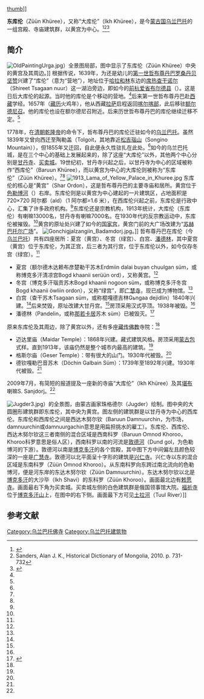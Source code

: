 [[FIle:1913_The_gate_of_Yellow_Palace_in_Khuree.jpg|thumb]]]]
{{about|今蒙古国首都乌兰巴托的一组建筑群|今蒙古国首都乌兰巴托的旧称“大库伦”|乌兰巴托|蒙古人民党成立前的革命组织“东库伦”|蒙古人民党}}

'''东库伦'''（Züün Khüree），又称“大库伦”（Ikh Khüree），是今[[蒙古国|蒙古国]][[乌兰巴托|乌兰巴托]]的一组宫殿、寺庙建筑群，以黄宫为中心。<ref name=happy>{{Cite web |url=http://www.happycamel.com/mongolian_bronze_age/historyulaanbaatarulanulaanbatarbator.php |title=''History of Ulaanbaatar'', Happy Camel, Retrieved 2013-09-26 |accessdate=2013-09-26 |archive-date=2013-09-28 |archive-url=https://web.archive.org/web/20130928025949/http://www.happycamel.com/mongolian_bronze_age/historyulaanbaatarulanulaanbatarbator.php |dead-url=no }}</ref><ref name=san>Sanders, Alan J. K., Historical Dictionary of Mongolia, 2010. p. 731-732</ref><ref name=zrwhw>{{Cite web |url=http://people.tibetcul.com/ls/gsdd/200711/8764.html |title=一世哲布尊丹巴·罗桑丹贝坚赞，藏人文化网，2007年11月09日 |access-date=2013年9月26日 |archive-url=https://web.archive.org/web/20130928001944/http://people.tibetcul.com/ls/gsdd/200711/8764.html |archive-date=2013年9月28日 |dead-url=yes }}</ref>

==简介==
[[File:OldPaintingUrga.jpg|thumb]]）全景图局部，图中显示了东库伦（Züün Khüree）中央的黄宫及其周边。]]
根据传说，1639年，为还是幼儿的[[第一世哲布尊丹巴呼图克图|第一世哲布尊丹巴罗桑丹贝坚赞]]兴建了“库伦”（意为“营地”），地址位于[[哈拉和林|哈拉和林]]东边的[[席热查干诺尔|席热查干诺尔]]（Shireet Tsagaan nuur）这一湖泊旁边，即如今的[[前杭爱省|前杭爱省]][[布尔德县|布尔德县]]（{{link-en|Bürd|Bürd, Övörkhangai}}）。这是日后大库伦的起源。当时他的库伦是个移动的营地。<ref name=happy/>后来第一世哲布尊丹巴赴[[西藏|西藏]]学经。1657年（[[藏历|藏历]]火鸡年），他从西藏[[拉萨|拉萨]]启程返回[[喀尔喀部|喀尔喀部]]，此后移驻[[额尔德尼召|额尔德尼召]]。他的库伦也设在额尔德尼召附近。后来历世哲布尊丹巴的库伦继续迁移不定。<ref name=zrwhw/>

1778年，在[[清朝|清朝]][[乾隆帝|乾隆帝]]的命令下，哲布尊丹巴的库伦迁驻如今的[[乌兰巴托|乌兰巴托]]。虽然1839年又曾向西迁至陶勒盖（Tolgoit，其地靠近[[松吉瑙山|松吉瑙山]]（Songino Mountain）），但1855年又迁回，自此便永久性驻扎在此处。<ref name=zrwhw/>如今的乌兰巴托城，是在三个中心的基础上发展起来的，除了这座“大库伦”以外，其他两个中心分别是[[甘丹寺_(蒙古国)|甘丹寺]]、[[买卖城_(乌兰巴托)|买卖城]]。19世纪初，甘丹寺兴起之后，以甘丹寺为中心的区域被称作“西库伦”（Baruun Khüree），而以黄宫为中心的大库伦则被称为“东库伦”（Züün Khüree）。<ref name=san/><ref name=zrwhw/>
[[File:1913_Lama_of_Yellow_Palace_in_Khuree.jpg|thumb]]
东库伦的核心是“黄宫”（Shar Ordon），这是哲布尊丹巴的主要寺庙和居所。黄宫位于[[色勒博河|色勒博河]]（{{lang|en|Selbe River}}）右岸。东库伦则是以黄宫为中心建起的一片建筑区，占地面积是720×720 阿尔都（ald）（1 阿尔都=1.6 米），在西库伦兴起之前，东库伦是行政中心，汇集了许多政府机构。<ref name=zrwhw/>东库伦还是宗教机构，1913年统计，大库伦（东库伦）有喇嘛13000名，甘丹寺有喇嘛7000名。在1930年代的反宗教运动中，东库伦被摧毁。<ref name=san/>黄宫的原址处兴建了如今的[[国家宫_(蒙古国)|国家宫]]，黄宫门前的大广场改建为“[[苏赫巴托尔广场|苏赫巴托尔广场]]”。
[[File:Gonchigjalzangiin_Badamdorj.jpg|thumb]]。]]
哲布尊丹巴在库伦（今[[乌兰巴托|乌兰巴托]]）共有四座居所：夏宫（黄宫）、冬宫（绿宫）、白宫、[[潘德林|潘德林]]，其中夏宫（黄宫）位于东库伦，为其正宫，后三者为其行宫，位于东库伦以外，如今仅存冬宫（绿宫）。<ref name=old/>
*夏宫（额尔德木达赖布彦楚勒干苏木Erdmiin dalai buyan chuulgan süm，或称博克多汗清凉宫Bogd khaanii serüün ord），又称黄宫。<ref name=old/>
*冬宫（博克多汗瑙贡苏木Bogd khaanii nogoon süm，或称博克多汗冬宫Bogd khaanii öwliin ordon），又称“绿宫”，即[[博克多汗冬宮|广慧寺]]，现已成为博物馆。<ref name=old/>
*白宫（查干苏木Tsagaan süm，或称棍嘎德吉林Gьngaa dejidlin）1840年兴建。<ref name=san/>后来焚毁，原址改建大甘丹宫。<ref name=old/>房顶采用汉式亭顶。1938年被毁。<ref name=san/>
*潘德林（Pandelin，或称[[那若卡居|那若卡居]]苏木{{link-en|Naro Kha Chod|Narodakini}} süm）已被毁灭。<ref name=old>{{cite web|url=http://www.mongoliantemples.net/images/pdfs/OLDUBWEB%202008.pdf|title=Monasteries and Temples of Bogdiin Khьree, Ikh Khьree or Urga, the Old Capital City of Mongolia in the First Part of the Twentieth Century|accessdate=January 30, 2009|author=|last=Majer|first=Zsuzsa|authorlink=|coauthors=Teleki, Krisztina|date=|year=|month=|work=|publisher=Documentation of Mongolian Monasteries|location=Budapest|page=36|doi=|archiveurl=https://web.archive.org/web/20090227184244/http://www.mongoliantemples.net/images/pdfs/OLDUBWEB%202008.pdf|archivedate=2009-02-27|quote=|deadurl=yes}}</ref>

原来东库伦及其周边，除了黄宫以外，还有多座[[藏传佛教|藏传佛教]]寺院：<ref name=san/>
*迈达里庙（Maidar Temple）：1868年兴建。藏式建筑风格。房顶采用[[蒙古包|蒙古包]]式样。直到1913年，该庙仍然是整个城市内最高的建筑。<ref name=san/>
*格斯尔庙（Geser Temple）：带有很大的山门。1930年代被毁。<ref name=san/>
*德钦嘎勒巴音苏木（Döchin Galbain Süm）：1739年至1892年兴建。1930年代被毁。<ref name=san/>

2009年7月，有简短的报道提及一座新的寺庙“大库伦”（Ikh Khüree）及其[[堪布|堪布]]喇嘛S. Sanjdorj。<ref name=san/>

[[File:Jugder3.jpg|thumb]]）的全景图，由蒙古画家珠格德尔（Jugder）绘制。图中央的大圆圈形建筑群即东库伦，其中央为黄宫。图左侧的建筑群是以甘丹寺为中心的西库伦。东库伦和西库伦之间是西达木努尔钦（Baruun Damnuurchin，为市场，damnuurchin或damnuurgachin意思是用扁担挑水的雇工）。东库伦、西库伦、西达木努尔钦这三者南侧的混合区域是西南科罗（Baruun Omnod Khoroo，Khoroo科罗意思是俗人区），西南科罗以南的河流是[[敦德河|敦德河]]（Dund gol，为色勒博河的下游）。敦德河以南是[[博克多汗|博克多汗]]的各个宫殿，其中图下方中间偏左且颜色较深的一座是[[广慧寺_(乌兰巴托)|广慧寺]]。敦德河以北平面呈十字形的建筑是[[兴仁寺|兴仁寺]]。兴仁寺以东的混合区域是东南科罗（Züün Omnod Khoroo）。从东南科罗向东跨过南北流向的色勒博河，便是河东岸的东达木努尔钦（Züün Damnuurchin）。东达木努尔钦以北是[[博克多汗|博克多汗]]的大沙毕（Ikh Shavi）的东科罗（Züün Khoroo）。画面最北边有[[敕愿寺_(乌兰巴托)|敕愿寺]]。画面最右下角为买卖城。买卖城左侧的白色建筑群是俄国领事馆大院。[[福祈寺|福祈寺]]位于[[博克多汗山|博克多汗山]]上，在图中的右下侧。画面最下方可见[[土拉河|土拉河]]（Tuul River）]]

==参考文献==
{{reflist}}

[[Category:乌兰巴托佛寺|Category:乌兰巴托佛寺]]
[[Category:乌兰巴托建筑物|Category:乌兰巴托建筑物]]